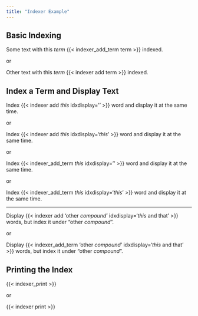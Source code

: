 ```yaml
---
title: "Indexer Example"
---
```


## Basic Indexing

Some text with this *term* {{< indexer_add_term term >}} indexed.

or

Other text with this *term* {{< indexer add term >}} indexed.

## Index a Term and Display Text

Index {{< indexer add *this* idxdisplay='' >}} word and display it at the same time.

or

Index {{< indexer add *this* idxdisplay='*this*' >}} word and display it at the same time.

or

Index {{< indexer_add_term *this* idxdisplay='' >}} word and display it at the same time.

or

Index {{< indexer_add_term *this* idxdisplay='*this*' >}} word and display it at the same time.

---

Display {{< indexer add 'other *compound*' idxdisplay='*this* and that' >}} words, but index it under "other *compound*".

or

Display {{< indexer_add_term 'other *compound*' idxdisplay='*this* and that' >}} words, but index it under "other *compound*".

## Printing the Index

{{< indexer_print >}}

or

{{< indexer print >}}
